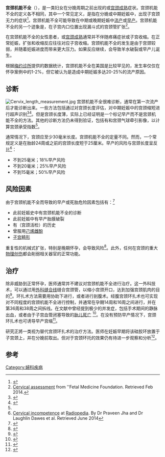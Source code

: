 {{Infobox medical condition
 | Name           = 宫颈机能不全 
 | Image          = 
 | Caption        = 
 | DiseasesDB     = 2292
 | ICD10          = {{ICD10|N|88|3|n|80}}
{{ICD10|O|34|3|O|34}}
 | ICD9           = {{ICD9|622.5}}
 | ICDO           = 
 | OMIM           = 
 | MedlinePlus    = 
 | eMedicineSubj  = 
 | eMedicineTopic = 
 | MeshID         = D002581
}}
'''宫颈机能不全'''（{{lang-en|'''Cervical incompetence, cervical insufficiency'''}}），是一类妇女在分娩周期之前出现的{{le|宫颈扩张|cervical dilation}}或[[宫颈成熟|宫颈成熟]]症状。宫颈机能不全的定义各不相同，其中一个常见定义，是指在分娩或中期妊娠中，出现子宫颈无力的症状<ref name="American College of Obstetricians and 372–9">{{cite journal|last=American College of Obstetricians and|first=Gynecologists|title=ACOG Practice Bulletin No.142: Cerclage for the management of cervical insufficiency.|journal=Obstetrics and gynecology|date=Feb 2014|volume=123|issue=2 Pt 1|pages=372–9|pmid=24451674|doi=10.1097/01.AOG.0000443276.68274.cc}}</ref>。宫颈机能不全可能导致在中期或晚期妊娠中[[流产|流产]]或[[早产|早产]]。宫颈机能不全的另一个迹象是，在子宫内口位置出现漏斗式的宫颈管扩张<ref>[http://www.fetalmedicine.com/fmf/training-certification/certificates-of-competence/cervical-assessment/ Cervical assessment] {{Wayback|url=http://www.fetalmedicine.com/fmf/training-certification/certificates-of-competence/cervical-assessment/ |date=20140221201835 }} from ''Fetal Medicine Foundation. Retrieved Feb 2014.</ref>。

在宫颈机能不全的女性患者，{{le|宫颈扩张|cervical dilation}}或[[宫颈成熟|宫颈成熟]]通常并不伴随疼痛症状或子宫收缩。在正常妊娠，扩张和收缩反应往往对应子宫收缩。宫颈机能不全的发生是由于宫颈较弱，并随着妊娠进度而带来更大压力。如果反应继续，会导致羊水破裂或早产儿诞生。

根据[[梅约诊所|梅约诊所]]提供的数据统计，宫颈机能不全在美国是比较罕见的，发生率仅仅在怀孕案例中的1-2%，但它被认为是造成中期妊娠多达20-25%的流产原因。

==诊断==
[[File:Cervix_length_measurement.jpg|thumb]]
宫颈机能不全很难诊断，通常在第一次流产后才能诊断出来。一些方法包括通过对宫颈长度评估，对中期妊娠中的宫颈缩短进行超声识别<ref>{{cite book|editor=陈仁彬|title=实用超声诊断学|date=1997年5月|publisher=北京：中国医药科技出版社|isbn=7-5067-1606-2|pages=494|accessdate=2017-01-14}}</ref><ref>{{cite journal|last=Macdonald|first=R|author2=Smith, P |author3=Vyas, S |title=Cervical incompetence: the use of transvaginal sonography to provide an objective diagnosis.|journal=Ultrasound in Obstetrics & Gynecology|date=Sep 2001|volume=18|issue=3|pages=211–6|pmid=11555448|doi=10.1046/j.1469-0705.2001.00459.x}}</ref>。但是宫颈长度薄，实际上已经证明是一个标记早产而不是宫颈机能不全的方法。其他的诊断方法仍未得到验证，包括有{{le|子宫输卵管造影术|hysterosalpingography}}和宫颈气球牵引影像，以计算宫颈承受指数<ref name="American College of Obstetricians and 372–9"/>。

通常情况下，宫颈应至少30毫米长度。宫颈机能不全的定量不同。然而，一个常规定义是在胎龄24周或之前的宫颈长度短于25厘米。早产的风险与宫颈长度呈反比<ref>[http://radiopaedia.org/articles/cervical_incompetence Cervical incompetence] {{Wayback|url=http://radiopaedia.org/articles/cervical_incompetence |date=20140307205141 }} at [[Radiopedia|Radiopedia]]. By Dr Praveen Jha and Dr Laughlin Dawes et al. Retrieved June 2014</ref>：
*不到25毫米；18%早产风险
*不到20毫米；25%早产风险
*不到15毫米；50%早产风险

==风险因素==
由于宫颈机能不全而导致的早产或死胎危险因素包括有：<ref>{{cite journal |author1=Althuisius SM |author2=Dekker GA |author3=Hummel P |author4=Bekedam DJ |author5=van Geijn HP |date=Nov 2001 |title=Final results of the Cervical Incompetence Prevention Randomized Cerclage Trial (CIPRACT): therapeutic cerclage with bed rest versus bed rest alone. |journal=American Journal of Obstetrics & Gynecology |volume=185 |issue=5 |pages=1106–1112 |publisher=Academic Press |location= |pmid=11717642 |doi=10.1067/mob.2001.118655 |url=http://www.sciencedirect.com/science?_ob=ArticleURL&_udi=B6W9P-45SR5B8-3M&_user=10&_rdoc=1&_fmt=&_orig=search&_sort=d&view=c&_version=1&_urlVersion=0&_userid=10&md5=6254259544df77448028bb0d003e6877 |access-date=2017-01-14 |archive-date=2020-01-25 |archive-url=https://web.archive.org/web/20200125051601/https://www.sciencedirect.com/science?_ob=ArticleURL&_udi=B6W9P-45SR5B8-3M&_user=10&_rdoc=1&_fmt=&_orig=search&_sort=d&view=c&_version=1&_urlVersion=0&_userid=10&md5=6254259544df77448028bb0d003e6877 |dead-url=no }}</ref>
* 此前妊娠史中有宫颈机能不全的诊断
* 此前妊娠中有早产胎膜破裂
* 有{{le|宫颈锥切术|conization}}（宫颈活检）的历史
* 曾服用[[己烯雌酚|己烯雌酚]]
* [[子宫畸形|子宫畸形]]

重复性的机械式扩张，特别是晚期怀孕，会导致风险<ref>{{cite web |date=2012-03-03 |title=Cervical Incompetence – Protocol for Management |url=http://hsc.unm.edu/som/obgyn/docs/protocols/40.pdf |work=PROTOCOL #40 |publisher=Maternal Fetal Medicine, [[University_of_New_Mexico|University of New Mexico]] |deadurl=yes |archiveurl=https://web.archive.org/web/20120617015920/http://hsc.unm.edu/som/obgyn/docs/protocols/40.pdf |archivedate=2012-06-17 |access-date=2017-01-14 }}</ref>。此外，任何在宫颈的重大[[物理创伤|物理创伤]]都会削弱相关器官的正常功能。

==治疗==
除非威胁到正常怀孕，医师通常并不建议对宫颈机能不全进行治疗。{{le|宫颈环扎术|cervical cerclage}}这一外科技术，可以通过用[[外科缝合线|外科缝合线]]缝合宫颈管，以缩小宫颈开口，达到加强宫颈肌肉的目的<ref>{{cite book|editor=陈必良|title=机器人妇产科手术学|date=2015年2月|publisher=西安：西安交通大学出版社|isbn=978-7-5605-6429-6|pages=252|accessdate=2017-01-14}}</ref>。环扎术方法需要用{{le|窥器|Speculum (medical)}}协助下进行，或者进行剖腹术。经腹宫颈环扎术也可实现对不同程度的宫颈机能不全进行控制，并通常在孕期14周和16周之间进行，并在第36周和38周之间拆线。在文献中曾经提到极少的并发症，包括手术期间的静脉出血，或者由于子宫血管闭塞导致的[[胎儿死亡|胎儿死亡]]
<ref>{{cite journal|last=Armarnik|first=S|author2=Sheiner, E|author3=Piura, B|author4=Meirovitz, M|author5=Zlotnik, A|author6=Levy, A|title=Obstetric outcome following cervical conization.|journal=Archives of gynecology and obstetrics|date=April 2011|volume=283|issue=4|pages=765–9|pmid=21327802|doi=10.1007/s00404-011-1848-3}}</ref>。在没有预防早产情况下，宫颈环扎术也可诱导早产宫缩<ref>{{cite journal|last=Zeisler|first=H |author2=Joura, EA |author3=Bancher-Todesca, D |author4=Hanzal, E |author5=Gitsch, G|title=Prophylactic cerclage in pregnancy. Effect in women with a history of conization.|journal=The Journal of reproductive medicine|date=July 1997|volume=42|issue=7|pages=390–2|pmid=9252928}}</ref>。

研究正將一类{{le|宫颈环托|cervical pessary}}视为替代宫颈环扎术的治疗方法。医师在妊娠早期将该硅胶环放置于子宫颈上，并在分娩前取出。但对于宫颈环托的效果仍有待进一步观察和分析<ref name="Cochrane 2013">{{cite journal|last1=Abdel-Aleem|first1=H|last2=Shaaban|first2=OM|last3=Abdel-Aleem|first3=MA|title=Cervical pessary for preventing preterm birth.|journal=The Cochrane database of systematic reviews|date=May 31, 2013|volume=5|pages=CD007873|pmid=23728668|doi=10.1002/14651858.CD007873.pub3}}<!--|accessdate=15 October 2014--></ref>。

==参考==
{{reflist}}

{{Diseases of the pelvis and genitals}}

[[Category:婦科疾病|Category:婦科疾病]]
